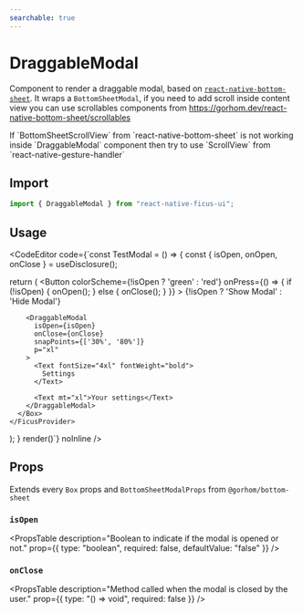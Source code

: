 ```yaml
---
searchable: true
---
```



# DraggableModal

Component to render a draggable modal, based on [`react-native-bottom-sheet`](https://github.com/gorhom/react-native-bottom-sheet).
It wraps a `BottomSheetModal`, if you need to add scroll inside content view you can use scrollables components from https://gorhom.dev/react-native-bottom-sheet/scrollables

<Callout type="warning" emoji="⚠️">
  If `BottomSheetScrollView` from `react-native-bottom-sheet` is not working inside `DraggableModal` component then try to use `ScrollView` from `react-native-gesture-handler`
</Callout>

## Import

```js
import { DraggableModal } from "react-native-ficus-ui";
```

## Usage

<CodeEditor code={`const TestModal = () => {
  const { isOpen, onOpen, onClose } = useDisclosure();

  return (
    <FicusProvider>
      <Box h={500} bg="gray.50" p="xl">
        <Button
          colorScheme={!isOpen ? 'green' : 'red'}
          onPress={() => {
            if (!isOpen) {
              onOpen();
            } else {
              onClose();
            }
          }}
        >
          {!isOpen ? 'Show Modal' : 'Hide Modal'}
        </Button>

        <DraggableModal
          isOpen={isOpen}
          onClose={onClose}
          snapPoints={['30%', '80%']}
          p="xl"
        >
          <Text fontSize="4xl" fontWeight="bold">
            Settings
          </Text>

          <Text mt="xl">Your settings</Text>
        </DraggableModal>
      </Box>
    </FicusProvider>
  );
}
render(<TestModal />)`} noInline />

## Props

Extends every `Box` props and `BottomSheetModalProps` from `@gorhom/bottom-sheet`


### `isOpen`
<PropsTable
  description="Boolean to indicate if the modal is opened or not."
  prop={{ type: "boolean", required: false, defaultValue: "false" }}
/>

### `onClose`
<PropsTable
  description="Method called when the modal is closed by the user."
  prop={{ type: "() => void", required: false }}
/>

